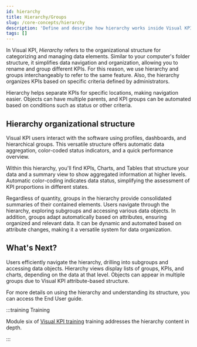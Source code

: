 ```yaml
---
id: hierarchy
title: Hierarchy/Groups
slug: /core-concepts/hierarchy
description: 'Define and describe how hierarchy works inside Visual KPI.'
tags: []
---
```



In Visual KPI, *Hierarchy* refers to the organizational structure for categorizing and managing data elements. Similar to your computer's folder structure, it simplifies data navigation and organization, allowing you to rename and group different KPIs. For this reason, we use hierarchy and groups interchangeably to refer to the same feature. Also, the hierarchy organizes KPIs based on specific criteria defined by administrators. 

Hierarchy helps separate KPIs for specific locations, making navigation easier. Objects can have multiple parents, and KPI groups can be automated based on conditions such as status or other criteria.

## Hierarchy organizational structure

Visual KPI users interact with the software using profiles, dashboards, and hierarchical groups. This versatile structure offers automatic data aggregation, color-coded status indicators, and a quick performance overview.

Within this hierarchy, you'll find KPIs, Charts, and Tables that structure your data and a summary view to show aggregated information at higher levels. Automatic color-coding indicates data status, simplifying the assessment of KPI proportions in different states. 

<StylizedImage
  imgURL="img/core-concepts/hierarchy/hierarchy-groups.png"
  alt="Example of KPI groups"
/>

Regardless of quantity, groups in the hierarchy provide consolidated summaries of their contained elements. Users navigate through the hierarchy, exploring subgroups and accessing various data objects. In addition, groups adapt automatically based on attributes, ensuring organized and relevant data. It can be dynamic and automated based on attribute changes, making it a versatile system for data organization.

<StylizedImage
  imgURL="img/core-concepts/hierarchy/hierarchy.gif"
  alt="Example of KPI groups"
/>


## What's Next?

Users efficiently navigate the hierarchy, drilling into subgroups and accessing data objects. Hierarchy views display lists of groups, KPIs, and charts, depending on the data at that level. Objects can appear in multiple groups due to Visual KPI attribute-based structure.

For more details on using the hierarchy and understanding its structure, you can access the End User guide.

:::training Training

Module six of [Visual KPI training](https://www.transpara.com/lesson/groups-hierarchy-end-user/) training addresses the hierarchy content in depth. 

:::


